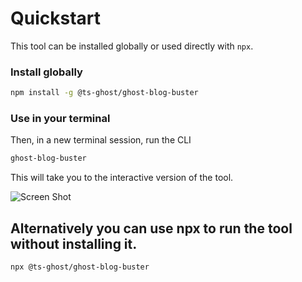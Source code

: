 # Quickstart

This tool can be installed globally or used directly with `npx`.

<Steps>

### Install globally

```bash title="terminal"
npm install -g @ts-ghost/ghost-blog-buster
```

### Use in your terminal

Then, in a new terminal session, run the CLI

```bash title="terminal"
ghost-blog-buster
```

This will take you to the interactive version of the tool.

![Screen Shot](https://user-images.githubusercontent.com/4941205/221599018-60f66258-9cfa-459a-928d-907c2df01f0e.gif)

</Steps>

## Alternatively you can use npx to run the tool without installing it.

```bash title="terminal"
npx @ts-ghost/ghost-blog-buster
```
